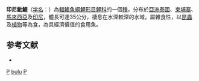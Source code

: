 {{Speciesbox
| name = 印尼魮鯉
| image = Puntioplites bulu Bleeker.jpg
| image_width = 250px
| status = NE
| status_system = IUCN3.1
| genus = Puntioplites
| species = bulu
| authority = [[Bleeker|Bleeker]], 1851
| synonyms = *''Barbus bulu''<br /><small>Bleeker, 1851</small>
*''Puntius bulu''<br /><small>Bleeker, 1851</small>
*''Systomus bulu''<br /><small>Bleeker, 1851</small>
}}
'''印尼魮鯉'''（[[学名|学名]]：{{lang|la|'''''Puntioplites bulu'''''}}）為[[輻鰭魚綱|輻鰭魚綱]][[鯉形目|鯉形目]][[鯉科|鯉科]]的一個[[種|種]]，分布於[[亞洲|亞洲]][[泰國|泰國]]、[[柬埔寨|柬埔寨]]、[[馬來西亞|馬來西亞]]及[[印尼|印尼]]，體長可達35公分，棲息在水深較深的水域，屬雜食性，以[[昆蟲|昆蟲]]及[[植物|植物]]等為食，為具經濟價值的食用魚。

==参考文献==
*{{FishBase_species|genus=Puntioplites|species=bulu|year=2011|month=12}}
{{Taxonbar|from=Q926459}}

[[Category:食用鱼|P]]
[[Category:魮鯉屬|bulu]]
[[Category:1851年描述的鱼类|P]]


{{鲤形目小作品}}